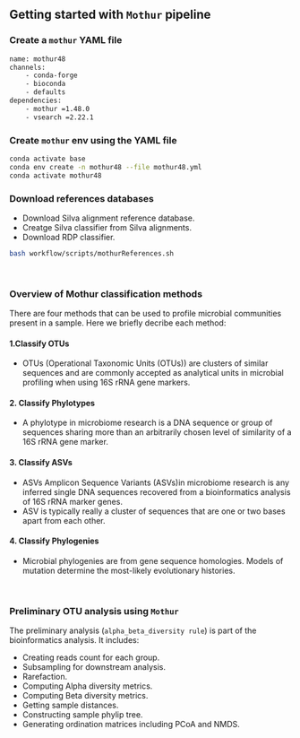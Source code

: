 ## Getting started with `Mothur` pipeline

### Create a `mothur` YAML file 

```bash
name: mothur48
channels:
    - conda-forge
    - bioconda
    - defaults
dependencies:
    - mothur =1.48.0
    - vsearch =2.22.1
```

### Create `mothur` env using the YAML file
```bash
conda activate base
conda env create -n mothur48 --file mothur48.yml
conda activate mothur48 
```

### Download references databases
- Download Silva alignment reference database.
- Creatge Silva classifier from Silva alignments.
- Download RDP classifier.

```bash
bash workflow/scripts/mothurReferences.sh
```

<br>

### Overview of Mothur classification methods
There are four methods that can be used to profile microbial communities present in a sample. Here we briefly decribe each method:

#### 1.Classify OTUs
- OTUs (Operational Taxonomic Units (OTUs)) are clusters of similar sequences and are commonly accepted as analytical units in microbial profiling when using 16S rRNA gene markers.

#### 2. Classify Phylotypes
- A phylotype in microbiome research is a DNA sequence or group of sequences sharing more than an arbitrarily chosen level of similarity of a 16S rRNA gene marker.

#### 3. Classify ASVs
- ASVs Amplicon Sequence Variants (ASVs)in microbiome research is any inferred single DNA sequences recovered from a bioinformatics analysis of 16S rRNA marker genes.
- ASV is typically really a cluster of sequences that are one or two bases apart from each other.

#### 4. Classify Phylogenies
- Microbial phylogenies are from gene sequence homologies.  Models of mutation determine the most-likely evolutionary histories.

<br>

### Preliminary OTU analysis using `Mothur`
The preliminary analysis (`alpha_beta_diversity rule`) is part of the bioinformatics analysis. It includes:

- Creating reads count for each group.
- Subsampling for downstream analysis.
- Rarefaction.
- Computing Alpha diversity metrics.
- Computing Beta diversity metrics.
- Getting sample distances.
- Constructing sample phylip tree.
- Generating ordination matrices including PCoA and NMDS.